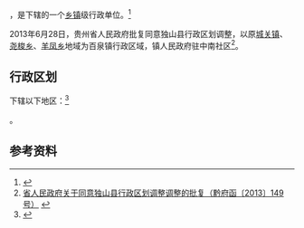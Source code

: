 {{中国乡级行政区|52/27/26/100/000}}

'''{{PAGENAMEBASE}}'''，是{{PRC admin/fullname|52/27/26/100/000|3}}下辖的一个[[乡镇|乡镇]]级行政单位。<ref>{{PRC admin/ref sgc|{{PRC admin/parent|52/27/26/100/000}}}}</ref>

2013年6月28日，贵州省人民政府批复同意独山县行政区划调整，以原[[城关镇_(独山县)|城关镇]]、[[尧梭乡|尧梭乡]]、[[羊凤乡_(独山县)|羊凤乡]]地域为百泉镇行政区域，镇人民政府驻中南社区<ref>[http://www.gzgov.gov.cn/xxgk/zfxxgkpt/szfxxgkml/201507/t20150703_304595.html 省人民政府关于同意独山县行政区划调整调整的批复（黔府函〔2013〕149号）] {{webarchive|url=https://web.archive.org/web/20170831045609/http://www.gzgov.gov.cn/xxgk/zfxxgkpt/szfxxgkml/201507/t20150703_304595.html |date=2017-08-31 }}</ref>。

== 行政区划 ==

{{PAGENAMEBASE}}下辖以下地区：<ref>{{PRC admin/ref sgc|52/27/26/100/000}}</ref>

{{PRC admin/children|52/27/26/100/000}}。

== 参考资料 ==

{{reflist}}

{{行政区划小作品}}
{{PRC admin/navcat|52/27/26/100/000}}